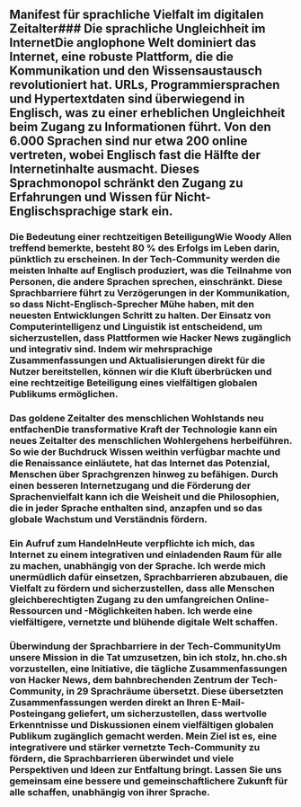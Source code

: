 
<Steps>

## Manifest für sprachliche Vielfalt im digitalen Zeitalter### Die sprachliche Ungleichheit im InternetDie anglophone Welt dominiert das Internet, eine robuste Plattform, die die Kommunikation und den Wissensaustausch revolutioniert hat. URLs, Programmiersprachen und Hypertextdaten sind überwiegend in Englisch, was zu einer erheblichen Ungleichheit beim Zugang zu Informationen führt. Von den 6.000 Sprachen sind nur etwa 200 online vertreten, wobei Englisch fast die Hälfte der Internetinhalte ausmacht. Dieses Sprachmonopol schränkt den Zugang zu Erfahrungen und Wissen für Nicht-Englischsprachige stark ein.

### Die Bedeutung einer rechtzeitigen BeteiligungWie Woody Allen treffend bemerkte, besteht 80 % des Erfolgs im Leben darin, pünktlich zu erscheinen. In der Tech-Community werden die meisten Inhalte auf Englisch produziert, was die Teilnahme von Personen, die andere Sprachen sprechen, einschränkt. Diese Sprachbarriere führt zu Verzögerungen in der Kommunikation, so dass Nicht-Englisch-Sprecher Mühe haben, mit den neuesten Entwicklungen Schritt zu halten. Der Einsatz von Computerintelligenz und Linguistik ist entscheidend, um sicherzustellen, dass Plattformen wie Hacker News zugänglich und integrativ sind. Indem wir mehrsprachige Zusammenfassungen und Aktualisierungen direkt für die Nutzer bereitstellen, können wir die Kluft überbrücken und eine rechtzeitige Beteiligung eines vielfältigen globalen Publikums ermöglichen.

### Das goldene Zeitalter des menschlichen Wohlstands neu entfachenDie transformative Kraft der Technologie kann ein neues Zeitalter des menschlichen Wohlergehens herbeiführen. So wie der Buchdruck Wissen weithin verfügbar machte und die Renaissance einläutete, hat das Internet das Potenzial, Menschen über Sprachgrenzen hinweg zu befähigen. Durch einen besseren Internetzugang und die Förderung der Sprachenvielfalt kann ich die Weisheit und die Philosophien, die in jeder Sprache enthalten sind, anzapfen und so das globale Wachstum und Verständnis fördern.

### Ein Aufruf zum HandelnHeute verpflichte ich mich, das Internet zu einem integrativen und einladenden Raum für alle zu machen, unabhängig von der Sprache. Ich werde mich unermüdlich dafür einsetzen, Sprachbarrieren abzubauen, die Vielfalt zu fördern und sicherzustellen, dass alle Menschen gleichberechtigten Zugang zu den umfangreichen Online-Ressourcen und -Möglichkeiten haben. Ich werde eine vielfältigere, vernetzte und blühende digitale Welt schaffen.

### Überwindung der Sprachbarriere in der Tech-CommunityUm unsere Mission in die Tat umzusetzen, bin ich stolz, hn.cho.sh vorzustellen, eine Initiative, die tägliche Zusammenfassungen von Hacker News, dem bahnbrechenden Zentrum der Tech-Community, in 29 Sprachräume übersetzt. Diese übersetzten Zusammenfassungen werden direkt an Ihren E-Mail-Posteingang geliefert, um sicherzustellen, dass wertvolle Erkenntnisse und Diskussionen einem vielfältigen globalen Publikum zugänglich gemacht werden. Mein Ziel ist es, eine integrativere und stärker vernetzte Tech-Community zu fördern, die Sprachbarrieren überwindet und viele Perspektiven und Ideen zur Entfaltung bringt. Lassen Sie uns gemeinsam eine bessere und gemeinschaftlichere Zukunft für alle schaffen, unabhängig von ihrer Sprache.

</Steps>
